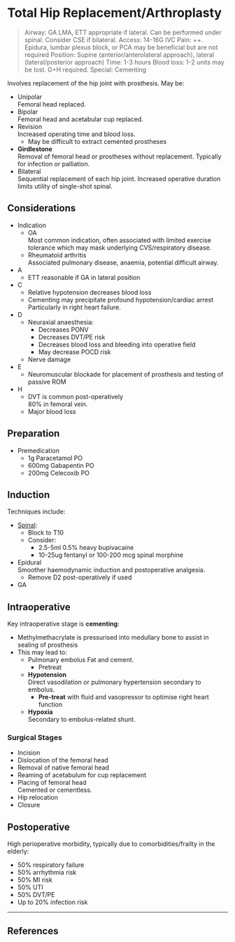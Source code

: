 # Total Hip Replacement/Arthroplasty


>Airway: GA LMA, ETT appropriate if lateral. Can be performed under spinal. Consider CSE if bilateral.
>Access: 14-16G IVC
>Pain: ++. Epidura, lumbar plexus block, or PCA may be beneficial but are not required
>Position: Supine (anterior/anterolateral approach), lateral (lateral/posterior approach)
>Time: 1-3 hours
>Blood loss: 1-2 units may be lost. G+H required.
>Special: Cementing

Involves replacement of the hip joint with prosthesis. May be:

* Unipolar  
Femoral head replaced.
* Bipolar  
Femoral head and acetabular cup replaced.
* Revision  
Increased operating time and blood loss.
	* May be difficult to extract cemented prostheses
* **Girdlestone**  
Removal of femoral head or prostheses without replacement. Typically for infection or palliation.
* Bilateral  
Sequential replacement of each hip joint. Increased operative duration limits utility of single-shot spinal.


## Considerations

* Indication  
	* OA  
	Most common indication, often associated with limited exercise tolerance which may mask underlying CVS/respiratory disease.
	* Rheumatoid arthritis  
	Associated pulmonary disease, anaemia, potential difficult airway.


* A
	* ETT reasonable if GA in lateral position
* C
	* Relative hypotension decreases blood loss
	* Cementing may precipitate profound hypotension/cardiac arrest  
	Particularly in right heart failure.
* D
	* Neuraxial anaesthesia:
		* Decreases PONV
		* Decreases DVT/PE risk
		* Decreases blood loss and bleeding into operative field
		* May decrease POCD risk
	* Nerve damage
* E
	* Neuromuscular blockade for placement of prosthesis and testing of passive ROM
* H
	* DVT is common post-operatively  
	80% in femoral vein.
	* Major blood loss


## Preparation

* Premedication
	* 1g Paracetamol PO
	* 600mg Gabapentin PO
	* 200mg Celecoxib PO

## Induction

Techniques include:

* [Spinal](/anaesthesia/regional/spinal.md):
	* Block to T10
	* Consider:
		* 2.5-5ml 0.5% heavy bupivacaine
		* 10-25ug fentanyl or 100-200 mcg spinal morphine
* Epidural  
Smoother haemodynamic induction and postoperative analgesia.
	* Remove D2 post-operatively if used
* GA

## Intraoperative

Key intraoperative stage is **cementing**:

* Methylmethacrylate is pressurised into medullary bone to assist in sealing of prosthesis
* This may lead to:
	* Pulmonary embolus
	Fat and cement.
		* Pretreat
	* **Hypotension**  
	Direct vasodilation or pulmonary hypertension secondary to embolus.
		* **Pre-treat** with fluid and vasopressor to optimise right heart function
	* **Hypoxia**  
	Secondary to embolus-related shunt.


### Surgical Stages

* Incision
* Dislocation of the femoral head
* Removal of native femoral head
* Reaming of acetabulum for cup replacement
* Placing of femoral head  
Cemented or cementless.
* Hip relocation
* Closure

## Postoperative

High perioperative morbidity, typically due to comorbidities/frailty in the elderly:

* 50% respiratory failure
* 50% arrhythmia risk
* 50% MI risk
* 50% UTI
* 50% DVT/PE
* Up to 20% infection risk

---

## References
